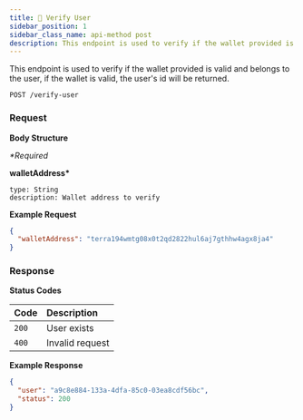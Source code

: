 ```yaml
---
title: 👤 Verify User
sidebar_position: 1
sidebar_class_name: api-method post
description: This endpoint is used to verify if the wallet provided is valid and belongs to the user, if the wallet is valid, the user's id will be returned.
---
```


This endpoint is used to verify if the wallet provided is valid and belongs to the user, if the wallet is valid, the user's id will be returned.

```
POST /verify-user
```

### Request

**Body Structure**

_\*Required_

**walletAddress\***

    type: String
    description: Wallet address to verify

**Example Request**

```json
{
  "walletAddress": "terra194wmtg08x0t2qd2822hul6aj7gthhw4agx8ja4"
}
```

### Response

**Status Codes**

| Code  | Description     |
| :---- | :-------------- |
| `200` | User exists     |
| `400` | Invalid request |

**Example Response**

```json
{
  "user": "a9c8e884-133a-4dfa-85c0-03ea8cdf56bc",
  "status": 200
}
```
